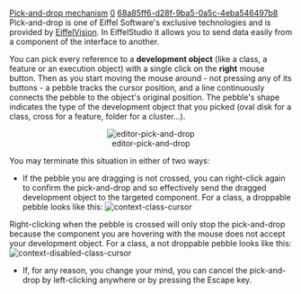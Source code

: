 [[Property:title|Pick-and-drop mechanism]]
[[Property:weight|0]]
[[Property:uuid|68a85ff6-d28f-9ba5-0a5c-4eba546497b8]]
Pick-and-drop is one of Eiffel Software's exclusive technologies and is provided by [[EiffelVision Introduction|EiffelVision]]. In EiffelStudio it allows you to send data easily from a component of the interface to another. 

You can pick every reference to a '''development object''' (like a class, a feature or an execution object) with a single click on the '''right''' mouse button. Then as you start moving the mouse around - not pressing any of its buttons - a pebble tracks the cursor position, and a line continuously connects the pebble to the object's original position. The pebble's shape indicates the type of the development object that you picked (oval disk for a class, cross for a feature, folder for a cluster...). 

<center> [[Image:editor-pick-and-drop]]  </center>

You may terminate this situation in either of two ways:
* If the pebble you are dragging is not crossed, you can right-click again to confirm the pick-and-drop and so effectively send the dragged development object to the targeted component. For a class, a droppable pebble looks like this:  [[Image:context-class-cursor]]  
Right-clicking when the pebble is crossed will only stop the pick-and-drop because the component you are hovering with the mouse does not accept your development object. For a class, a not droppable pebble looks like this:  [[Image:context-disabled-class-cursor]]  

* If, for any reason, you change your mind, you can cancel the pick-and-drop by left-clicking anywhere or by pressing the Escape key.

{{seealso|<br/>
[[Pick-and-drop shortcut|Pick-and-drop shortcut]]  <br/>
}}




